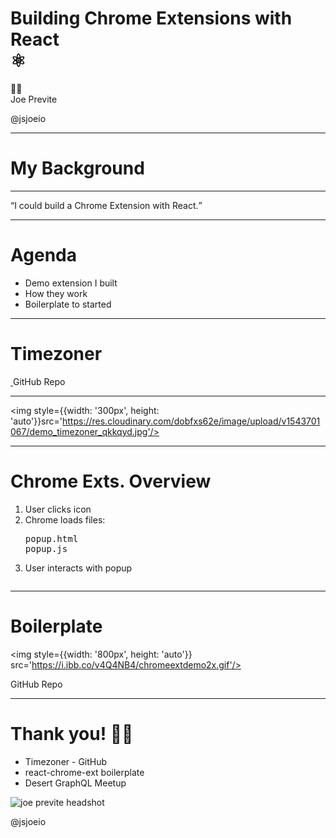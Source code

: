 

<Head>
  <link rel="shortcut icon" href="favicon.ico" />
  <title>Chrome Exts. with React</title>
</Head>

# Building Chrome Extensions with React <br/> ⚛️

<div style={{ margin: '100px 0'}}>
  <p style={{ margin: '0' }}>👋🏼<br/>Joe Previte</p>
  <Link href='https://twitter.com/jsjoeio' target="_blank" alt='@jsjoeio Twitter'><p style={{ margin: '0' }}>@jsjoeio</p></Link>
</div>
<Footer />

---

# My Background

<FlexBox>
  <Item title="freeCodeCamp alumni" src="https://res.cloudinary.com/dobfxs62e/image/upload/v1538444596/step-up-portfolio-gatsbyjs/fcc-green.jpg" link="https://www.freecodecamp.org/" alt="freecodecamp logo"/>
  <Item title="Front End Engineer" src="https://res.cloudinary.com/dobfxs62e/image/upload/v1538444673/step-up-portfolio-gatsbyjs/das-crosshair.png" link="https://digitalairstrike.com/"alt="digital air strike logo"/>
  <Item title="egghead instructor" src="https://res.cloudinary.com/dobfxs62e/image/upload/v1538444152/step-up-portfolio-gatsbyjs/egghead-logo.png" link="https://egghead.io/instructors/joe-previte" alt="egghead logo"/>
</FlexBox>

---

<Appear>
  <q style={{ fontSize: '56px', marginTop: '100px', fontStyle: 'italic'}}>I could build a Chrome Extension with React.</q>
</Appear>

---

# Agenda

- Demo extension I built
- How they work
- Boilerplate to started

---

# Timezoner

<div style={{display: 'flex', flexDirection: 'column', textAlign: 'center'}}>
  <a href='https://chrome.google.com/webstore/detail/timezoner/kfnfgcafkeoflpapeniggnnkcaijgbgk' alt='timezoner on chrome web store'>
    <img style={{width: '300px', height: 'auto'}}src='https://res.cloudinary.com/dobfxs62e/image/upload/v1543700911/timezoner-demo2_tjzpnd.gif'/>
  </a>
  <Link style={{fontSize: '16px', marginBottom: '25px'}} href='https://github.com/jsjoeio/timezoner-extension' alt='timezoner github repo'>GitHub Repo</Link>
</div>

---

<img style={{width: '300px', height: 'auto'}}src='https://res.cloudinary.com/dobfxs62e/image/upload/v1543701067/demo_timezoner_qkkqyd.jpg'/>

---

# Chrome Exts. Overview

<TwoColumn>
  <div>
    <ol>
      <li>User clicks icon</li>
      <li>Chrome loads files: <pre>popup.html<br/>popup.js</pre></li>
      <li>User interacts with popup</li>
    </ol>
  </div>
  <a href='https://developer.chrome.com/extensions/overview' alt='timezoner on chrome web store'>
    <img style={{width: '300px', height: 'auto'}}src='https://developer.chrome.com/static/images/overview/contentscriptarc.png'/>
  </a>
</TwoColumn>

---
 # Boilerplate

<img style={{width: '800px', height: 'auto'}} src='https://i.ibb.co/v4Q4NB4/chromeextdemo2x.gif'/>
<Link style={{fontSize: '16px', marginBottom: '25px', display: 'block'}} href='https://github.com/jsjoeio/react-chrome-ext' alt='react-chrome-ext github repo'>GitHub Repo</Link>

---
# Thank you! 🙏🏼

<ul style={{textAlign: 'left', marginBottom: '200px'}}>
  <Link href='https://github.com/jsjoeio/timezoner-extension' alt='timezoner github'><li>Timezoner - GitHub</li></Link>
  <Link href='https://github.com/jsjoeio/react-chrome-ext' alt='boilerplate to build chrome extensions with react'><li>react-chrome-ext boilerplate</li></Link>
  <Link href='https://www.meetup.com/Desert-GraphQL-Meetup/' alt='desert graphql meetup page'><li>Desert GraphQL Meetup</li></Link>
</ul>
<img style={{margin: 'auto', borderRadius: '50%', width: '150px'}}src='https://avatars1.githubusercontent.com/u/3806031?s=460&v=4' alt='joe previte headshot' />
<Link href='https://twitter.com/jsjoeio' target="_blank" alt='@jsjoeio Twitter'><p style={{fontSize: '16px'}}>@jsjoeio</p></Link>